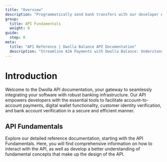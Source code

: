 ```yaml
---
title: "Overview"
description: "Programmatically send bank transfers with our developer API."
group:
  title: API Fundamentals
  weight: 0
guide:
  step: 0
meta:
  title: "API Reference | Dwolla Balance API Documentation"
  description: "Streamline A2A Payments with Dwolla Balance: Understand the API Fundamentals. Explore request/response structures, authentication, error handling, and more."
---
```



# Introduction

Welcome to the Dwolla API documentation, your gateway to seamlessly integrating your software with robust banking infrastructure. Our API empowers developers with the essential tools to facilitate account-to-account payments, digital wallet functionality, customer identity verification, and bank account verification in a secure and efficient manner.

## API Fundamentals

Explore our detailed reference documentation, starting with the API Fundamentals. Here, you will find comprehensive information on how to interact with the API, as well as develop a better understanding of fundamental concepts that make up the design of the API.

<CardGrid maxColumns="3">
  <Card
    links={[
      {
        text: "Learn more",
        href: "https://developers.dwolla.com/docs/balance/api-reference/api-fundamentals/making-requests-and-authentication",
        external: false,
      },
    ]}
    topic="Making Requests and Authentication"
    description="Learn how to interact with the Dwolla API, including making requests, setting headers, and handling authentication."
  />
  <Card
    links={[
      {
        text: "Learn more",
        href: "https://developers.dwolla.com/docs/balance/api-reference/api-fundamentals/handling-responses",
        external: false,
      },
    ]}
    topic="Handling Responses"
    description="Learn how to interpret Dwolla API responses including response types, status codes, headers, and body conventions."
  />
  <Card
    links={[
      {
        text: "Learn more",
        href: "https://developers.dwolla.com/docs/balance/api-reference/api-fundamentals/rate-limits",
        external: false,
      },
    ]}
    topic="Rate Limits"
    description="Understand the rate limits in the Dwolla API, including concurrency-based and volume-based limits, and learn how to handle HTTP 429 Too Many Requests status codes."
  />
  <Card
    links={[
      {
        text: "Learn more",
        href: "https://developers.dwolla.com/docs/balance/api-reference/api-fundamentals/api-allowlist",
        external: false,
      },
    ]}
    topic="IP Allowlist"
    description="Learn how to set up IP allowlisting to control access to the Dwolla API and prevent unauthorized actions on behalf of your application."
  />
  <Card
    links={[
      {
        text: "Learn more",
        href: "https://developers.dwolla.com/docs/balance/api-reference/api-fundamentals/idempotency-key",
        external: false,
      },
    ]}
    topic="Idempotency Key"
    description="Learn how to use the Idempotency-Key header to prevent duplicate operations and manage resource creation in the Dwolla API."
  />
  <Card
    links={[
      {
        text: "Learn more",
        href: "https://developers.dwolla.com/docs/balance/api-reference/api-fundamentals/json-hal-hypermedia",
        external: false,
      },
    ]}
    topic="JSON-HAL and Dwolla HAL-Forms"
    description="Learn about JSON-HAL, a hypermedia format for APIs, and how Dwolla HAL-Forms extend the HAL spec to represent and dynamically generate forms within the API."
  />
  <Card
    links={[
      {
        text: "Learn more",
        href: "https://developers.dwolla.com/docs/balance/api-reference/api-fundamentals/errors",
        external: false,
      },
    ]}
    topic="Handling Errors"
    description="Learn how to handle error responses in the Dwolla API, including standard HTTP status codes, top-level error codes, and embedded errors. "
  />
  <Card
    links={[
      {
        text: "Learn more",
        href: "https://developers.dwolla.com/docs/balance/api-reference/api-fundamentals/debugging",
        external: false,
      },
    ]}
    topic="Effective Debugging with X-Request-ID"
    description="Prioritize clear and concise debugging practices in the Dwolla API to ensure smooth integration and efficient troubleshooting."
  />
</CardGrid>
